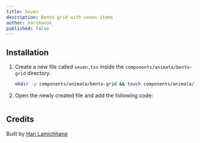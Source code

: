 ```yaml
---
title: Seven
description: Bento grid with seven items
author: harimanok_
published: false
---
```


<ComponentPreview name="bento-grid-seven--docs" />

## Installation

1. Create a new file called `seven.tsx` inside the `components/animata/bento-grid` directory.

   ```bash
   mkdir -p components/animata/bento-grid && touch components/animata/bento-grid/seven.tsx
   ```

2. Open the newly created file and add the following code:

```jsx file=<rootDir>/animata/bento-grid/seven.tsx

```

## Credits

Built by [Hari Lamichhane](https://github.com/hari)

